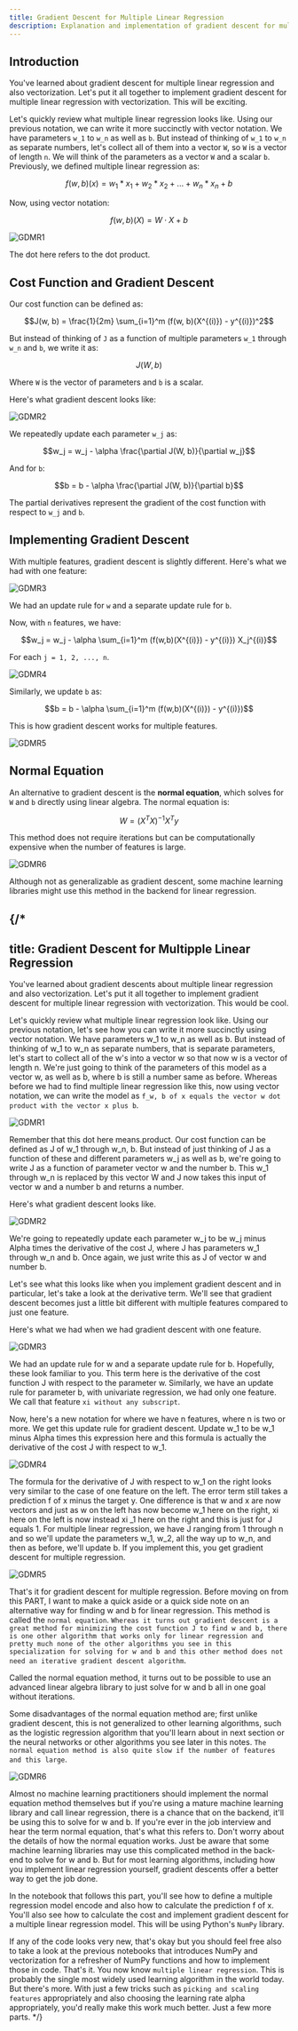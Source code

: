 ```yaml
---
title: Gradient Descent for Multiple Linear Regression
description: Explanation and implementation of gradient descent for multiple linear regression using vectorization.
---
```


## Introduction

You've learned about gradient descent for multiple linear regression and also vectorization. Let's put it all together to implement gradient descent for multiple linear regression with vectorization. This will be exciting.

Let's quickly review what multiple linear regression looks like. Using our previous notation, we can write it more succinctly with vector notation. We have parameters `w_1` to `w_n` as well as `b`. But instead of thinking of `w_1` to `w_n` as separate numbers, let's collect all of them into a vector `W`, so `W` is a vector of length `n`. We will think of the parameters as a vector `W` and a scalar `b`. Previously, we defined multiple linear regression as:

```math
f(w, b)(x) = w_1 * x_1 + w_2 * x_2 + ... + w_n * x_n + b
```

Now, using vector notation:

```math
f(w, b)(X) = W \cdot X + b
```

![GDMR1](/SL/MLR/GDMR1.png)

The dot here refers to the dot product.

## Cost Function and Gradient Descent

Our cost function can be defined as:

```math
J(w, b) = \frac{1}{2m} \sum_{i=1}^m (f(w, b)(X^{(i)}) - y^{(i)})^2
```

But instead of thinking of `J` as a function of multiple parameters `w_1` through `w_n` and `b`, we write it as:

```math
J(W, b)
```

Where `W` is the vector of parameters and `b` is a scalar. 

Here's what gradient descent looks like:

![GDMR2](/SL/MLR/GDMR2.png)

We repeatedly update each parameter `w_j` as:

```math
w_j = w_j - \alpha \frac{\partial J(W, b)}{\partial w_j}
```

And for `b`:

```math
b = b - \alpha \frac{\partial J(W, b)}{\partial b}
```

The partial derivatives represent the gradient of the cost function with respect to `w_j` and `b`.

## Implementing Gradient Descent

With multiple features, gradient descent is slightly different. Here's what we had with one feature:

![GDMR3](/SL/MLR/GDMR3.png)

We had an update rule for `w` and a separate update rule for `b`.

Now, with `n` features, we have:

```math
w_j = w_j - \alpha \sum_{i=1}^m (f(w,b)(X^{(i)}) - y^{(i)}) X_j^{(i)}
```

For each `j = 1, 2, ..., n`.

![GDMR4](/SL/MLR/GDMR4.png)

Similarly, we update `b` as:

```math
b = b - \alpha \sum_{i=1}^m (f(w,b)(X^{(i)}) - y^{(i)})
```

This is how gradient descent works for multiple features.

![GDMR5](/SL/MLR/GDMR5.png)

## Normal Equation

An alternative to gradient descent is the **normal equation**, which solves for `W` and `b` directly using linear algebra. The normal equation is:

```math
W = (X^T X)^{-1} X^T y
```

This method does not require iterations but can be computationally expensive when the number of features is large.

![GDMR6](/SL/MLR/GDMR6.png)

Although not as generalizable as gradient descent, some machine learning libraries might use this method in the backend for linear regression.

{/*
---
title: Gradient Descent for Multipple Linear Regression
---


You've learned about gradient descents about multiple linear regression and also vectorization. Let's put it all together to implement gradient descent for multiple linear regression with vectorization. This would be cool. 

Let's quickly review what multiple linear regression look like. Using our previous notation, let's see how you can write it more succinctly using vector notation. We have parameters w_1 to w_n as well as b. But instead of thinking of w_1 to w_n as separate numbers, that is separate parameters, let's start to collect all of the w's into a vector w so that now w is a vector of length n. We're just going to think of the parameters of this model as a vector w, as well as b, where b is still a number same as before. Whereas before we had to find multiple linear regression like this, now using vector notation, we can write the model as `f_w, b of x equals the vector w dot product with the vector x plus b`.

![GDMR1](/SL/MLR/GDMR1.png)

Remember that this dot here means.product. Our cost function can be defined as J of w_1 through w_n, b. But instead of just thinking of J as a function of these and different parameters w_j as well as b, we're going to write J as a function of parameter vector w and the number b. This w_1 through w_n is replaced by this vector W and J now takes this input of vector w and a number b and returns a number.

Here's what gradient descent looks like.

![GDMR2](/SL/MLR/GDMR2.png)

We're going to repeatedly update each parameter w_j to be w_j minus Alpha times the derivative of the cost J, where J has parameters w_1 through w_n and b. Once again, we just write this as J of vector w and number b. 

Let's see what this looks like when you implement gradient descent and in particular, let's take a look at the derivative term. We'll see that gradient descent becomes just a little bit different with multiple features compared to just one feature. 

Here's what we had when we had gradient descent with one feature. 

![GDMR3](/SL/MLR/GDMR3.png)

We had an update rule for w and a separate update rule for b. Hopefully, these look familiar to you. This term here is the derivative of the cost function J with respect to the parameter w. Similarly, we have an update rule for parameter b, with univariate regression, we had only one feature. We call that feature `xi without any subscript`. 

Now, here's a new notation for where we have n features, where n is two or more. We get this update rule for gradient descent. Update w_1 to be w_1 minus Alpha times this expression here and this formula is actually the derivative of the cost J with respect to w_1. 

![GDMR4](/SL/MLR/GDMR4.png)

The formula for the derivative of J with respect to w_1 on the right looks very similar to the case of one feature on the left. The error term still takes a prediction f of x minus the target y. One difference is that w and x are now vectors and just as w on the left has now become w_1 here on the right, xi here on the left is now instead xi _1 here on the right and this is just for J equals 1. For multiple linear regression, we have J ranging from 1 through n and so we'll update the parameters w_1, w_2, all the way up to w_n, and then as before, we'll update b. If you implement this, you get gradient descent for multiple regression. 

![GDMR5](/SL/MLR/GDMR5.png)

That's it for gradient descent for multiple regression. Before moving on from this PART, I want to make a quick aside or a quick side note on an alternative way for finding w and b for linear regression. This method is called the `normal equation`. `Whereas it turns out gradient descent is a great method for minimizing the cost function J to find w and b, there is one other algorithm that works only for linear regression and pretty much none of the other algorithms you see in this specialization for solving for w and b and this other method does not need an iterative gradient descent algorithm`. 

Called the normal equation method, it turns out to be possible to use an advanced linear algebra library to just solve for w and b all in one goal without iterations. 

Some disadvantages of the normal equation method are; first unlike gradient descent, this is not generalized to other learning algorithms, such as the logistic regression algorithm that you'll learn about in next section or the neural networks or other algorithms you see later in this notes. `The normal equation method is also quite slow if the number of features and this large`.

![GDMR6](/SL/MLR/GDMR6.png)

Almost no machine learning practitioners should implement the normal equation method themselves but if you're using a mature machine learning library and call linear regression, there is a chance that on the backend, it'll be using this to solve for w and b. If you're ever in the job interview and hear the term normal equation, that's what this refers to. Don't worry about the details of how the normal equation works. Just be aware that some machine learning libraries may use this complicated method in the back-end to solve for w and b. But for most learning algorithms, including how you implement linear regression yourself, gradient descents offer a better way to get the job done. 

In the notebook that follows this part, you'll see how to define a multiple regression model encode and also how to calculate the prediction f of x. You'll also see how to calculate the cost and implement gradient descent for a multiple linear regression model. This will be using Python's `NumPy` library. 

If any of the code looks very new, that's okay but you should feel free also to take a look at the previous notebooks that introduces NumPy and vectorization for a refresher of NumPy functions and how to implement those in code. That's it. You now know `multiple linear regression`. This is probably the single most widely used learning algorithm in the world today. But there's more. With just a few tricks such as `picking and scaling features` appropriately and also choosing the learning rate alpha appropriately, you'd really make this work much better. Just a few more parts.
*/}